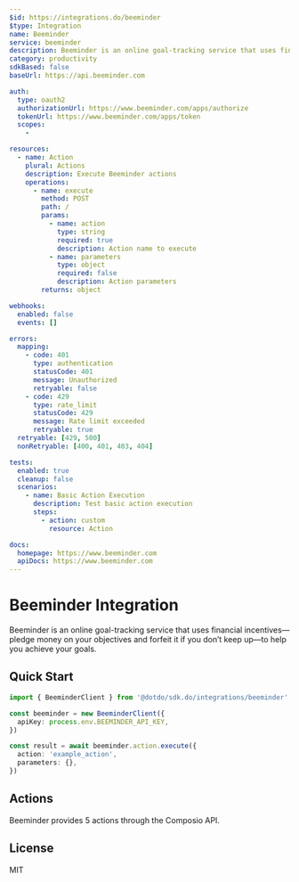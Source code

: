 ```yaml
---
$id: https://integrations.do/beeminder
$type: Integration
name: Beeminder
service: beeminder
description: Beeminder is an online goal-tracking service that uses financial incentives—pledge money on your objectives and forfeit it if you don’t keep up—to help you achieve your goals.
category: productivity
sdkBased: false
baseUrl: https://api.beeminder.com

auth:
  type: oauth2
  authorizationUrl: https://www.beeminder.com/apps/authorize
  tokenUrl: https://www.beeminder.com/apps/token
  scopes:
    -

resources:
  - name: Action
    plural: Actions
    description: Execute Beeminder actions
    operations:
      - name: execute
        method: POST
        path: /
        params:
          - name: action
            type: string
            required: true
            description: Action name to execute
          - name: parameters
            type: object
            required: false
            description: Action parameters
        returns: object

webhooks:
  enabled: false
  events: []

errors:
  mapping:
    - code: 401
      type: authentication
      statusCode: 401
      message: Unauthorized
      retryable: false
    - code: 429
      type: rate_limit
      statusCode: 429
      message: Rate limit exceeded
      retryable: true
  retryable: [429, 500]
  nonRetryable: [400, 401, 403, 404]

tests:
  enabled: true
  cleanup: false
  scenarios:
    - name: Basic Action Execution
      description: Test basic action execution
      steps:
        - action: custom
          resource: Action

docs:
  homepage: https://www.beeminder.com
  apiDocs: https://www.beeminder.com
---
```


# Beeminder Integration

Beeminder is an online goal-tracking service that uses financial incentives—pledge money on your objectives and forfeit it if you don’t keep up—to help you achieve your goals.

## Quick Start

```typescript
import { BeeminderClient } from '@dotdo/sdk.do/integrations/beeminder'

const beeminder = new BeeminderClient({
  apiKey: process.env.BEEMINDER_API_KEY,
})

const result = await beeminder.action.execute({
  action: 'example_action',
  parameters: {},
})
```

## Actions

Beeminder provides 5 actions through the Composio API.

## License

MIT
